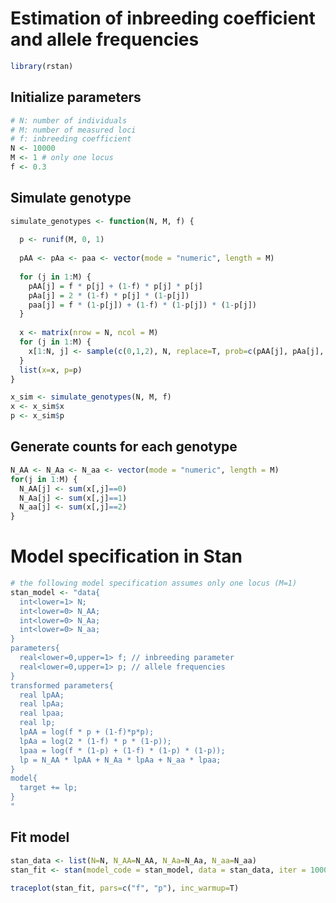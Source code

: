 # Estimation of inbreeding coefficient and allele frequencies
```r
library(rstan)
```

## Initialize parameters
```r
# N: number of individuals
# M: number of measured loci
# f: inbreeding coefficient
N <- 10000
M <- 1 # only one locus
f <- 0.3
```


## Simulate genotype
```r
simulate_genotypes <- function(N, M, f) {
  
  p <- runif(M, 0, 1)
  
  pAA <- pAa <- paa <- vector(mode = "numeric", length = M)
  
  for (j in 1:M) {
    pAA[j] = f * p[j] + (1-f) * p[j] * p[j]
    pAa[j] = 2 * (1-f) * p[j] * (1-p[j])
    paa[j] = f * (1-p[j]) + (1-f) * (1-p[j]) * (1-p[j])
  }
  
  x <- matrix(nrow = N, ncol = M)
  for (j in 1:M) {
    x[1:N, j] <- sample(c(0,1,2), N, replace=T, prob=c(pAA[j], pAa[j], paa[j]))
  }
  list(x=x, p=p)
}

x_sim <- simulate_genotypes(N, M, f)
x <- x_sim$x
p <- x_sim$p
```


## Generate counts for each genotype 
```r
N_AA <- N_Aa <- N_aa <- vector(mode = "numeric", length = M)
for(j in 1:M) {
  N_AA[j] <- sum(x[,j]==0)
  N_Aa[j] <- sum(x[,j]==1)
  N_aa[j] <- sum(x[,j]==2)
}
```


# Model specification in Stan
```r
# the following model specification assumes only one locus (M=1)
stan_model <- "data{
  int<lower=1> N;
  int<lower=0> N_AA;
  int<lower=0> N_Aa;
  int<lower=0> N_aa;
}
parameters{
  real<lower=0,upper=1> f; // inbreeding parameter
  real<lower=0,upper=1> p; // allele frequencies
}
transformed parameters{
  real lpAA;
  real lpAa;
  real lpaa;
  real lp;
  lpAA = log(f * p + (1-f)*p*p);
  lpAa = log(2 * (1-f) * p * (1-p));
  lpaa = log(f * (1-p) + (1-f) * (1-p) * (1-p));
  lp = N_AA * lpAA + N_Aa * lpAa + N_aa * lpaa;
}
model{
  target += lp;
}
"
```

## Fit model
```r
stan_data <- list(N=N, N_AA=N_AA, N_Aa=N_Aa, N_aa=N_aa)
stan_fit <- stan(model_code = stan_model, data = stan_data, iter = 10000, chains = 1)

traceplot(stan_fit, pars=c("f", "p"), inc_warmup=T)
```